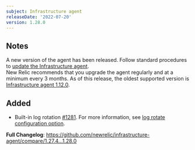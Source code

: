```yaml
---
subject: Infrastructure agent
releaseDate: '2022-07-20'
version: 1.28.0
---
```


## Notes
A new version of the agent has been released. Follow standard procedures to [update the Infrastructure agent](https://docs.newrelic.com/docs/infrastructure/install-configure-manage-infrastructure/update-or-uninstall/update-infrastructure-agent).  
New Relic recommends that you upgrade the agent regularly and at a minimum every 3 months. As of this release, the oldest supported version is [Infrastructure agent 1.12.0](https://docs.newrelic.com/docs/release-notes/infrastructure-release-notes/infrastructure-agent-release-notes/new-relic-infrastructure-agent-1120).

## Added
* Built-in log rotation [#1281](https://github.com/newrelic/infrastructure-agent/pull/1281). For more information, see [log rotate configuration option](https://docs.newrelic.com/docs/infrastructure/install-infrastructure-agent/configuration/infrastructure-agent-configuration-settings/#log).



**Full Changelog**: https://github.com/newrelic/infrastructure-agent/compare/1.27.4...1.28.0
